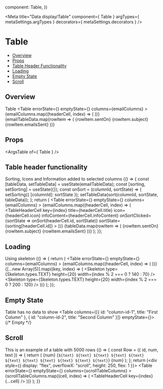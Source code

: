 
  component: Table,
})

<Meta
  title="Data display/Table"
  component={ Table }
  argTypes={ metaSettings.argTypes }
  decorators={ metaSettings.decorators }
/>

<!--- Component template -->


<!--- Component documentation -->

# Table
- [Overview](#overview)
- [Props](#props)
- [Table Header Functionality](#table-header-functionality)
- [Loading](#loading)
- [Empty State](#empty-state)
- [Scroll](#scroll)

## Overview
Table
<Canvas>
  <Story name="Overview">
    <Table
      errorState={<TableErrorState />}
      emptyState={<TableEmptyState />}
      columns={emailColumns}
    >
      <TableHeader>
        {emailColumns.map((headerCell, index) => (
          <TableHeaderCell
            key={index}
            title={headerCell.title}
          ></TableHeaderCell>
        ))}
      </TableHeader>
      <TableBody>
        {emailTableData.map(rowItem => (
          <TableRow key={rowItem.id}>
            <TableCell>{rowItem.sentOn}</TableCell>
            <TableCell>{rowItem.subject}</TableCell>
            <TableCell>
              <TableAvatar text={rowItem.sentBy} />
            </TableCell>
            <TableCell>
              <Label text={rowItem.status} isAnimationDisabled />
            </TableCell>
            <TableCell>{rowItem.emailsSent}</TableCell>
          </TableRow>
        ))}
      </TableBody>
    </Table>
  </Story>
</Canvas>

## Props
<ArgsTable of={ Table } />

## Table header functionality
Sorting, Icons and Information added to selected columns
<Canvas>
  <Story name="Table Header Functionality">
    {() => {
      const [tableData, setTableData] = useState(emailTableData);
      const [sorting, setSorting] = useState({});
      const onSort = (columnId, sortState) => {
        setSorting({ [columnId]: sortState });
        setTableData(sort(columnId, sortState, tableData));
      };
      return (
        <Table
          errorState={<TableErrorState />}
          emptyState={<TableEmptyState />}
          columns={emailColumns}
        >
          <TableHeader>
            {emailColumns.map((headerCell, index) => (
              <TableHeaderCell
                key={index}
                title={headerCell.title}
                icon={headerCell.icon}
                infoContent={headerCell.infoContent}
                onSortClicked={sortState => onSort(headerCell.id, sortState)}
                sortState={sorting[headerCell.id]}
              ></TableHeaderCell>
            ))}
          </TableHeader>
          <TableBody>
            {tableData.map(rowItem => (
              <TableRow key={rowItem.id}>
                <TableCell>{rowItem.sentOn}</TableCell>
                <TableCell>{rowItem.subject}</TableCell>
                <TableCell>
                  <TableAvatar text={rowItem.sentBy} />
                </TableCell>
                <TableCell>
                  <Label text={rowItem.status} isAnimationDisabled />
                </TableCell>
                <TableCell>{rowItem.emailsSent}</TableCell>
              </TableRow>
            ))}
          </TableBody>
        </Table>
      );
    }};
  </Story>
</Canvas>

## Loading
Using skeleton
<Canvas>
  <Story name="Loading">
    {() => {
      return (
        <Table
          errorState={<TableErrorState />}
          emptyState={<TableEmptyState />}
          columns={emailColumns}
        >
          <TableHeader>
            {emailColumns.map((headerCell, index) => (
              <TableHeaderCell
                key={index}
                title={headerCell.title}
              ></TableHeaderCell>
            ))}
          </TableHeader>
          <TableBody>
            {[...new Array(5)].map((key, index) => (
              <TableRow key={index}>
                <TableCell>
                  <Skeleton type={Skeleton.types.TEXT} height={20} width={index % 2 === 0 ? 140 : 70} />
                </TableCell>
                <TableCell>
                  <Skeleton type={Skeleton.types.TEXT} height={20} width={index % 2 === 0 ? 200 : 120} />
                </TableCell>
                <TableCell>
                  <Skeleton type={Skeleton.types.CIRCLE} height={24} width={24} />
                </TableCell>
                <TableCell>
                  <Skeleton type={Skeleton.types.TEXT} height={20} />
                </TableCell>
                <TableCell>
                  <Skeleton type={Skeleton.types.TEXT} height={20} />
                </TableCell>
              </TableRow>
            ))}
          </TableBody>
        </Table>
      );
    }};
  </Story>
</Canvas>

## Empty State
Table has no data to show
<Canvas>
  <Story name="Empty State">
    <Table columns={[{ id: "column-id-1", title: "First Column" }, { id: "column-id-2", title: "Second Column" }]} emptyState={<TableEmptyState />}>
      <TableHeader>
        <TableHeaderCell title="First Column" />
        <TableHeaderCell title="Second Column" />
      </TableHeader>
      <TableBody>
        {/* Empty */}
      </TableBody>
    </Table>
  </Story>
</Canvas>

## Scroll
This is an example of a table with 5000 rows
<Canvas>
  <Story name="Scroll">
    {() => {
      const Row = ({ id, num, text }) => {
        return (
          <TableRow>
            <TableCell>{num}</TableCell>
            <TableCell>{`${text} ${text} ${text} ${text} ${text} ${text} ${text} ${text} ${text} ${text} ${text}`}</TableCell>
            <TableCell>{num}</TableCell>
          </TableRow>
        );
      };
      return (<div style={{ display: "flex", overflowX: "scroll", height: 250, flex: 1 }}>
        <Table
          errorState={<TableErrorState />}
          emptyState={<TableEmptyState />}
          columns={scrollTableColumns}
        >
          <TableHeader>
            {scrollTableColumns.map((cell, index) => (
              <TableHeaderCell key={index} {...cell} />
            ))}
          </TableHeader>
          <TableVirtualizedBody rowRenderer={Row} items={scrollTableData} />
        </Table>
      </div>);
    }}
  </Story>
</Canvas>
